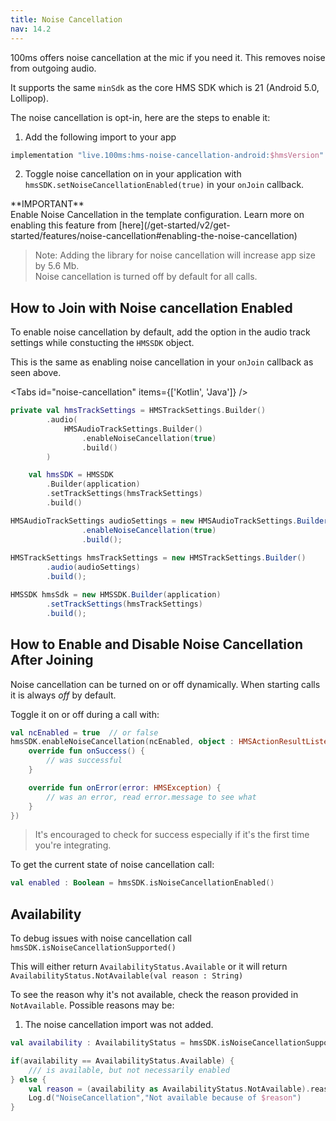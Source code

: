 ```yaml
---
title: Noise Cancellation
nav: 14.2
---
```


100ms offers noise cancellation at the mic if you need it. This removes noise from outgoing audio.

It supports the same `minSdk` as the core HMS SDK which is 21 (Android 5.0, Lollipop).

The noise cancellation is opt-in, here are the steps to enable it:
1. Add the following import to your app 
```kotlin 
implementation "live.100ms:hms-noise-cancellation-android:$hmsVersion"
```
2. Toggle noise cancellation on in your application with `hmsSDK.setNoiseCancellationEnabled(true)` in your `onJoin` callback.

<Note type='warning'>
**IMPORTANT** <br/>
Enable Noise Cancellation in the template configuration. Learn more on enabling this feature from [here](/get-started/v2/get-started/features/noise-cancellation#enabling-the-noise-cancellation)
</Note>

> Note: Adding the library for noise cancellation will increase app size by 5.6 Mb.  
Noise cancellation is turned off by default for all calls.

## How to Join with Noise cancellation Enabled
To enable noise cancellation by default, add the option in the audio track settings while constucting the `HMSSDK` object.

This is the same as enabling noise cancellation in your `onJoin` callback as seen above.

<Tabs id="noise-cancellation" items={['Kotlin', 'Java']} />

<Tab id='noise-cancellation-0'>

```kotlin
private val hmsTrackSettings = HMSTrackSettings.Builder()
        .audio(
            HMSAudioTrackSettings.Builder()
                .enableNoiseCancellation(true)
                .build()
        )

    val hmsSDK = HMSSDK
        .Builder(application)
        .setTrackSettings(hmsTrackSettings)
        .build()
```

</Tab>

<Tab id='noise-cancellation-1'>

```java
HMSAudioTrackSettings audioSettings = new HMSAudioTrackSettings.Builder()
                .enableNoiseCancellation(true)
                .build();
                
HMSTrackSettings hmsTrackSettings = new HMSTrackSettings.Builder()
        .audio(audioSettings)
        .build();

HMSSDK hmsSdk = new HMSSDK.Builder(application)
        .setTrackSettings(hmsTrackSettings)
        .build();
```

</Tab>

## How to Enable and Disable Noise Cancellation After Joining
Noise cancellation can be turned on or off dynamically. When starting calls it is always *off* by default.

Toggle it on or off during a call with:
```kotlin
val ncEnabled = true  // or false
hmsSDK.enableNoiseCancellation(ncEnabled, object : HMSActionResultListener {
    override fun onSuccess() {
        // was successful
    }

    override fun onError(error: HMSException) {
        // was an error, read error.message to see what
    }
})
```
> It's encouraged to check for success especially if it's the first time you're integrating.

To get the current state of noise cancellation call:
```kotlin
val enabled : Boolean = hmsSDK.isNoiseCancellationEnabled()
```

## Availability
To debug issues with noise cancellation call `hmsSDK.isNoiseCancellationSupported()`

This will either return `AvailabilityStatus.Available` or it will return `AvailabilityStatus.NotAvailable(val reason : String)`

To see the reason why it's not available, check the reason provided in `NotAvailable`.
Possible reasons may be:
1. The noise cancellation import was not added.

```kotlin
val availability : AvailabilityStatus = hmsSDK.isNoiseCancellationSupported()

if(availability == AvailabilityStatus.Available) {
    /// is available, but not necessarily enabled
} else {
    val reason = (availability as AvailabilityStatus.NotAvailable).reason
    Log.d("NoiseCancellation","Not available because of $reason")
}

```

